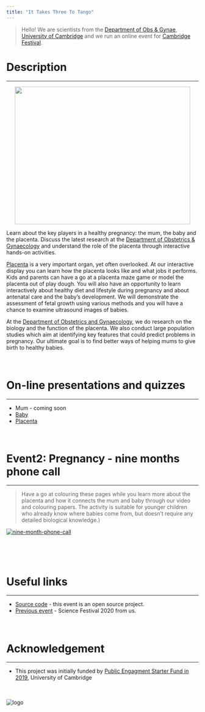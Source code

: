 ```yaml
---
title: "It Takes Three To Tango"
---
```


> Hello! 
> We are scientists from the [Department of Obs & Gynae](https://www.obgyn.cam.ac.uk/), [University of Cambridge](https://www.cam.ac.uk/) and we run an online event for [Cambridge Festival](https://www.sciencefestival.cam.ac.uk/). 

# Description
***
<p align="center">
<img width="460" height="360" src="img/take3_to_tango.png">
</p>

Learn about the key players in a healthy pregnancy: the mum, the baby and the placenta. Discuss the latest research at the [Department of Obstetrics & Gynaecology](https://www.obgyn.cam.ac.uk/) and understand the role of the placenta through interactive hands-on activities.

[Placenta](https://en.wikipedia.org/wiki/Placenta) is a very important organ, yet often overlooked. At our interactive display you can learn how the placenta looks like and what jobs it performs. Kids and parents can have a go at a placenta maze game or model the placenta out of play dough. You will also have an opportunity to learn interactively about healthy diet and lifestyle during pregnancy and about antenatal care and the baby’s development. We will demonstrate the assessment of fetal growth using various methods and you will have a chance to examine ultrasound images of babies.

At the [Department of Obstetrics and Gynaecology](https://www.obgyn.cam.ac.uk/), we do research on the biology and the function of the placenta. We also conduct large population studies which aim at identifying key features that could predict problems in pregnancy. Our ultimate goal is to find better ways of helping mums to give birth to healthy babies.
<br><br><br>

# On-line presentations and quizzes
***
* Mum - coming soon
* [Baby](slide-and-quiz/baby.html)
* [Placenta](slide-and-quiz/placenta.html)
<br><br><br>

# Event2: Pregnancy - nine months phone call
***
> Have a go at colouring these pages while you learn more about the placenta and how it connects the mum and baby through our video and colouring papers. The activity is suitable for younger children who already know where babies come from, but doesn’t require any detailed biological knowledge.)

[![nine-month-phone-call](img/baby-and-placenta.jpg)](nine-month-phone-call.html)

<br><br><br>

# Useful links 
***
* [Source code](https://github.com/ObsGynaeCam/CF2021) - this event is an open source project.
* [Previous event](https://sung.github.io/CamObsGynCSF2020/) - Science Festival 2020 from us.
<br><br><br>

# Acknowledgement
***
* This project was initially funded by [Public Engagment Starter Fund in 2019](https://www.cam.ac.uk/public-engagement/information-for-staff-and-students/public-engagement-starter-fund-0), University of Cambridge
<br><br><br>

![logo](images/Cam Festival + University logo Lockup Bar_Cam Fest Partner - Sky blue.png)
<!--<img align="left" wdith="360" height="300" src="img/Yellow-03.jpg">-->

